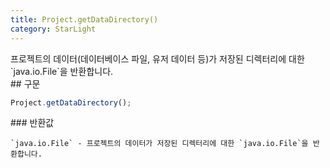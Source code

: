 ```yaml
---
title: Project.getDataDirectory()
category: StarLight
---
```


<Section>
  프로젝트의 데이터(데이터베이스 파일, 유저 데이터 등)가 저장된 디렉터리에 대한 `java.io.File`을 반환합니다.
</Section>
<Section>
  ## 구문

  ~~~js
  Project.getDataDirectory();
  ~~~

  <Section>
    ### 반환값

    `java.io.File` - 프로젝트의 데이터가 저장된 디렉터리에 대한 `java.io.File`을 반환합니다.
  </Section>
</Section>